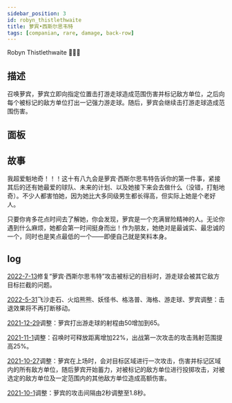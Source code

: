 ```yaml
---
sidebar_position: 3
id: robyn_thistlethwaite
title: 萝宾•西斯尔思韦特
tags: [companian, rare, damage, back-row]
---
```


Robyn Thistlethwaite 🏏👩‍🦱

<!--truncate-->



<CardBasics cardKey={id}/>


## 描述

召唤萝宾，萝宾立即向指定位置击打游走球造成范围伤害并标记敌方单位，之后向每个被标记的敌方单位打出一记强力游走球。随后，萝宾会继续击打游走球造成范围伤害。

## 面板


<LevelComponent/>


<CardDynamicTable cardKey={id}/>


<CardComplexTable cardKey={id}/>


## 故事

我超爱魁地奇！！！这十有八九会是萝宾·西斯尔思韦特告诉你的第一件事，紧接其后的还有她最爱的球队、未来的计划、以及她接下来会去做什么（没错，打魁地奇）。不少人都害怕她，因为她比大多同级男生都长得高，但实际上她是个老好人。

只要你肯多花点时间去了解她，你会发现，萝宾是一个充满冒险精神的人。无论你遇到什么麻烦，她都会第一时间挺身而出！作为朋友，她绝对是最诚实、最忠诚的一个，同时也是笑点最低的一个——即便自己就是笑料本身。


## log

[2022-7-13](/blog/220713-update-annc#fix)修复“萝宾·西斯尔思韦特”攻击被标记的目标时，游走球会被其它敌方目标拦截的问题。

[2022-5-31](/blog/230601-update-annc#adjustment)飞沙走石、火焰熊熊、妖怪书、格洛普、海格、游走球、罗宾调整：击退效果将不再打断移动。

[2021-12-29](/blog/211229-update-annc#adjustment)调整：萝宾打出游走球的射程由50增加到65。

[2021-11-1](/blog/211101-append-annc#adjustment)调整：召唤时可释放距离增加22%，出战第一次攻击的攻击溅射范围提高25%。

[2021-10-27](/blog/211027-update-annc#adjustment)调整：萝宾在上场时，会对目标区域进行一次攻击，伤害并标记区域内的所有敌方单位，随后萝宾开始蓄力，对被标记的敌方单位进行投掷攻击，对被选定的敌方单位及一定范围内的其他敌方单位造成高额伤害。

[2021-10-1](/blog/211001-update-annc#adjustment)调整：萝宾的攻击间隔由2秒调整至1.8秒。


